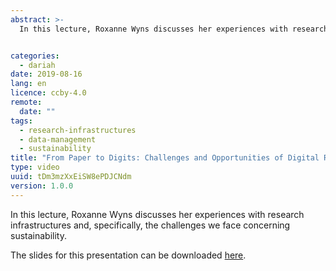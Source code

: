 ```yaml
---
abstract: >-
  In this lecture, Roxanne Wyns discusses her experiences with research infrastructures and, specifically, the challenges we face concerning sustainability.


categories:
  - dariah
date: 2019-08-16
lang: en
licence: ccby-4.0
remote:
  date: ""
tags:
  - research-infrastructures
  - data-management
  - sustainability
title: "From Paper to Digits: Challenges and Opportunities of Digital Research"
type: video
uuid: tDm3mzXxEiSW8ePDJCNdm
version: 1.0.0
---
```


In this lecture, Roxanne Wyns discusses her experiences with research infrastructures and, specifically, the challenges we face concerning sustainability.

The slides for this presentation can be downloaded [here](https://www.dariah.eu/wp-content/uploads/2017/06/20170427_Paper2Digits_DARIAH-Annual-2017RW.pdf).

<VideoCard
  title="From Paper to Digits"
  subtitle="Challenges and Opportunities of Digital Research"
  id="PQ0YIeMxhcE"
  image="/assets/images/cms/resources/from-paper-to-digits/roxanne-wyns.png"
/>
